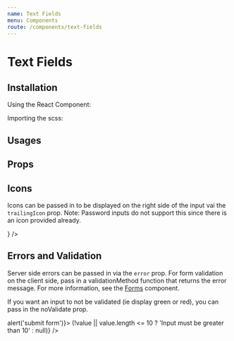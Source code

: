 ```yaml
---
name: Text Fields
menu: Components
route: /components/text-fields
---
```



# Text Fields

## Installation

Using the React Component:


Importing the scss:


## Usages

<Playground>
    <TextField id="inputTextField" label="Text Field" className="input-example" />
    <TextField id="passwordInput" type="password" label="Password" className="input-example" />
    <TextField id="outlinedInput" label="Outlined" className="input-example" outlined />
    <TextField id="inputTextFieldDisabled" label="Disabled" className="input-example" disabled />
    <TextField id="outlinedInputDisabled" label="Disabled Outline" className="input-example" outlined disabled />
</Playground>

## Props

<Props of={TextField} />

## Icons

Icons can be passed in to be displayed on the right side of the input vai the `trailingIcon` prop. Note: Password inputs do not support this since there is an icon provided already.

<Playground>
    <TextField id="textFieldWithIcon" label="Text Field with Icon" trailingIcon={<i className="vdp-icon-favorite" />} />
</Playground>

## Errors and Validation

Server side errors can be passed in via the `error` prop. For form validation on the client side, pass in a validationMethod function that returns the error message. For more information, see the [Forms](/components/forms) component.

If you want an input to not be validated (ie display green or red), you can pass in the noValidate prop.

<Playground>
    <Form onSubmit={() => alert('submit form')}>
        <TextField
            id="errorAndValidation"
            label="Input Length > 10"
            error="Something went wrong, please try again"
            validationMethod={value => (!value || value.length <= 10 ? 'Input must be greater than 10' : null)}
        />
        <TextField id="noValidate" label="No Validate" className="input-example-no-validate" noValidate />
    </Form>
</Playground>
